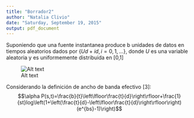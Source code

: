 ```yaml
---
title: "Borrador2"
author: "Natalia Clivio"
date: "Saturday, September 19, 2015"
output: pdf_document
---
```


Suponiendo que una fuente instantanea produce b unidades de datos en tiempos aleatorios dados por $\{Ud+id,i=0,1,...\}$, donde $U$ es una variable aleatoria y es uniformemente distribuida en [0,1]

![Alt text](C:/Users/NataliaA/Documents/DataR/periodic_source.jpg)

Considerando la definición de ancho de banda efectivo [3]:
$$\alpha P(s,t)=\frac{b}{t}\left\lfloor\frac{t}{d}\right\rfloor+\frac{1}{st}log\left(1+\left(\frac{t}{d}-\left\lfloor\frac{t}{d}\right\rfloor\right)(e^{bs}-1)\right)$$\